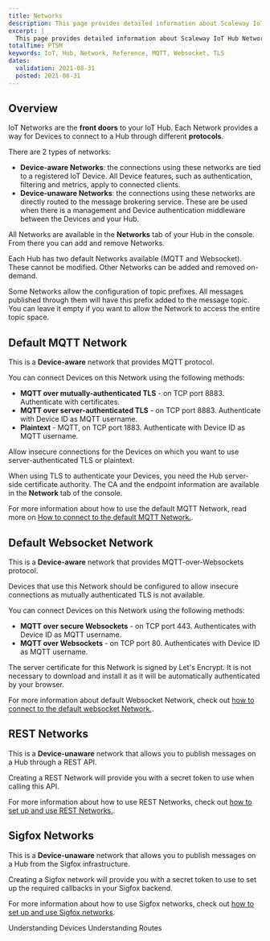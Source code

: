 ```yaml
---
title: Networks
description: This page provides detailed information about Scaleway IoT Hub Networks.
excerpt: |
  This page provides detailed information about Scaleway IoT Hub Networks.
totalTime: PT5M
keywords: IoT, Hub, Network, Reference, MQTT, Websocket, TLS
dates:
  validation: 2021-08-31
  posted: 2021-08-31
---
```


## Overview

IoT Networks are the **front doors** to your IoT Hub. Each Network provides a way for Devices to connect to a Hub through different **protocols**.

There are 2 types of networks:

- **Device-aware Networks**: the connections using these networks are tied to a registered IoT Device. All Device features, such as authentication, filtering and metrics, apply to connected clients.
- **Device-unaware Networks**: the connections using these networks are directly routed to the message brokering service. These are be used when there is a management and Device authentication middleware between the Devices and your Hub.

All Networks are available in the **Networks** tab of your Hub in the console. From there you can add and remove Networks.

Each Hub has two default Networks available (MQTT and Websocket). These cannot be modified. Other Networks can be added and removed on-demand.

<Message type="note">

  Some Networks allow the configuration of topic prefixes. All messages published through them will have this prefix added to the message topic. You can leave it empty if you want to allow the Network to access the entire topic space.

</Message>

## Default MQTT Network

This is a **Device-aware** network that provides MQTT protocol.

You can connect Devices on this Network using the following methods:

- **MQTT over mutually-authenticated TLS** - on TCP port 8883. Authenticate with certificates.
- **MQTT over server-authenticated TLS** - on TCP port 8883. Authenticate with Device ID as MQTT username.
- **Plaintext** - MQTT, on TCP port 1883. Authenticate with Device ID as MQTT username.

<Message type="note">

  Allow insecure connections for the Devices on which you want to use server-authenticated TLS or plaintext.

</Message>

When using TLS to authenticate your Devices, you need the Hub server-side certificate authority. The CA and the endpoint information are available in the **Network** tab of the console.

<Message type="note">

  For more information about how to use the default MQTT Network, read more on [How to connect to the default MQTT Network.](/iot/iot-hub/how-to/connect-default-mqtt-network/).

</Message>

## Default Websocket Network

This is a **Device-aware** network that provides MQTT-over-Websockets protocol.

<Message type="important">

  Devices that use this Network should be configured to allow insecure connections as mutually authenticated TLS is not available.

</Message>

You can connect Devices on this Network using the following methods:

- **MQTT over secure Websockets** - on TCP port 443. Authenticates with Device ID as MQTT username.
- **MQTT over Websockets** - on TCP port 80. Authenticates with Device ID as MQTT username.

<Message type="note">

  The server certificate for this Network is signed by Let's Encrypt. It is not necessary to download and install it as it will be automatically authenticated by your browser.

</Message>

<Message type="tip">

  For more information about default Websocket Network, check out [how to connect to the default websocket Network.](/iot/iot-hub/how-to/connect-default-websocket-network/).

</Message>

## REST Networks

This is a **Device-unaware** network that allows you to publish messages on a Hub through a REST API.

Creating a REST Network will provide you with a secret token to use when calling this API.

<Message type="note">

  For more information about how to use REST Networks, check out [how to set up and use REST Networks.](/iot/iot-hub/how-to/setup-use-rest-network/).

</Message>

## Sigfox Networks

This is a **Device-unaware** network that allows you to publish messages on a Hub from the Sigfox infrastructure.

Creating a Sigfox network will provide you with a secret token to use to set up the required callbacks in your Sigfox backend.

<Message type="note">

  For more information about how to use Sigfox networks, check out [how to set up and use Sigfox networks](/iot/iot-hub/how-to/setup-use-sigfox-network/).

</Message>

<Navigation title="See Also">
  <PreviousButton to="/iot/iot-hub/reference-content/devices/">Understanding Devices</PreviousButton>
  <NextButton to="/iot/iot-hub/reference-content/routes/">Understanding Routes</NextButton>
</Navigation>

